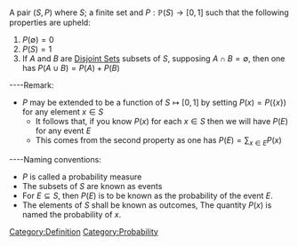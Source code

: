 A pair <math display="inline">\left( S, P \right)</math> where <math display="inline">S</math>; a finite set and <math display="inline">P: \mathbb{P}(S) \to [0,1]</math> such that the following properties are upheld:
#<math display="inline">P\left(\emptyset \right) = 0</math> 
# <math display="inline">P\left(S\right) = 1</math> 
# If <math display="inline">A</math> and <math display="inline">B</math> are [[Disjoint Sets]] subsets of <math display="inline">S</math>, supposing <math display="inline">A \cap B = \emptyset</math>, then one has <math display="inline">P\left(A \cup B\right) = P\left(A\right)  + P\left(B\right)</math>
----Remark:

* <math display="inline">P</math> may be extended to be a function of <math display="inline">S \mapsto \left[ 0,1 \right]</math> by setting <math display="inline">P\left(x\right) = P\left(\left\{ x \right\} \right)</math> for any element <math display="inline">x \in  S</math>
** It follows that, if you know <math display="inline">P\left(x\right)</math> for each <math display="inline">x \in S</math> then we will have <math display="inline">P\left(E\right)</math> for any event <math>E</math> 
** This comes from the second property as one has <math display="inline">P\left(E\right) = \sum_{x \in E}P\left(x\right)</math>
----Naming conventions: 

* <math display="inline">P</math> is called a probability measure
* The subsets of <math display="inline">S</math> are known as events
* For <math display="inline">E \subseteq S</math>, then <math display="inline">P\left(E\right)</math> is to be known as the probability of the event <math display="inline">E</math>. 
* The elements of <math display="inline">S</math> shall be known as outcomes, The quantity <math display="inline">P\left(x\right)</math> is named the probability of <math display="inline">x</math>.
[[Category:Definition]]
[[Category:Probability]]